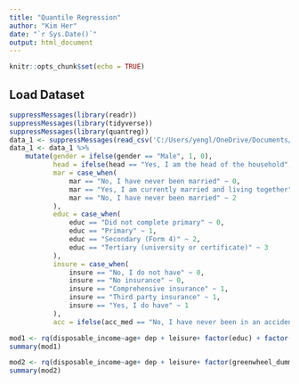 ```yaml
---
title: "Quantile Regression"
author: "Kim Her"
date: "`r Sys.Date()`"
output: html_document
---
```


```r
knitr::opts_chunk$set(echo = TRUE)
```

## Load Dataset

```r
suppressMessages(library(readr))
suppressMessages(library(tidyverse))
suppressMessages(library(quantreg))
data_1 <- suppressMessages(read_csv('C:/Users/yengl/OneDrive/Documents/World Bank Project/appended_df.csv'))
data_1 <- data_1 %>% 
    mutate(gender = ifelse(gender == "Male", 1, 0),
           head = ifelse(head == "Yes, I am the head of the household", 1, 0),
           mar = case_when(
               mar == "No, I have never been married" ~ 0,
               mar == "Yes, I am currently married and living together" ~ 1,
               mar == "No, I have never been married" ~ 2
           ),
           educ = case_when(
               educ == "Did not complete primary" ~ 0,
               educ == "Primary" ~ 1,
               educ == "Secondary (Form 4)" ~ 2,
               educ == "Tertiary (university or certificate)" ~ 3
           ),
           insure = case_when(
               insure == "No, I do not have" ~ 0,
               insure == "No insurance" ~ 0,
               insure == "Comprehensive insurance" ~ 1,
               insure == "Third party insurance" ~ 1,
               insure == "Yes, I do have" ~ 1
           ),
           acc = ifelse(acc_med == "No, I have never been in an accident that required medical care", 0, 1))
```

```r
mod1 <- rq(disposable_income~age+ dep + leisure+ factor(educ) + factor(acc) + factor(insure), data = data_1, tau = c(0.1,0.25,0.5,0.75,0.9))
summary(mod1)
```

```r
mod2 <- rq(disposable_income~age+ dep + leisure+ factor(greenwheel_dummy) + factor(educ) + factor(acc) + factor(insure), data = data_1, tau = c(0.1,0.25,0.5,0.75,0.9))
summary(mod2)
```